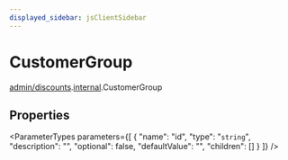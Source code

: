 ```yaml
---
displayed_sidebar: jsClientSidebar
---
```



# CustomerGroup

[admin/discounts](../../modules/admin_discounts.mdx).[internal](../../admin_discounts/modules/admin_discounts.internal.mdx).CustomerGroup

## Properties

<ParameterTypes parameters={[
  {
    "name": "id",
    "type": "`string`",
    "description": "",
    "optional": false,
    "defaultValue": "",
    "children": []
  }
]} />
